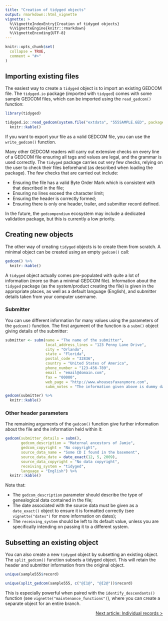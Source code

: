 ```yaml
---
title: "Creation of tidyged objects"
output: rmarkdown::html_vignette
vignette: >
  %\VignetteIndexEntry{Creation of tidyged objects}
  %\VignetteEngine{knitr::rmarkdown}
  %\VignetteEncoding{UTF-8}
---
```


```r
knitr::opts_chunk$set(
  collapse = TRUE,
  comment = "#>"
)
```

## Importing existing files

The easiest way to create a `tidyged` object is to import an existing GEDCOM file. The `tidyged.io` package (imported with `tidyged`) comes with some sample GEDCOM files, which can be imported using the `read_gedcom()` function:

```r
library(tidyged)

tidyged.io::read_gedcom(system.file("extdata", "555SAMPLE.GED", package = "tidyged.io")) %>% 
  knitr::kable()
```

If you want to export your file as a valid GEDCOM file, you can use the `write_gedcom()` function.

Many other GEDCOM readers will carry out extensive checks on every line of a GEDCOM file ensuring all tags and values are legal, and the grammar is used correctly. The `tidyged` package carries out very few checks, relying on the user to check their files beforehand (as described when loading the package). The few checks that are carried out include:

* Ensuring the file has a valid Byte Order Mark which is consistent with that described in the file;
* Ensuring no lines exceed the character limit;
* Ensuring the header is correctly formed;
* Ensuring there is only one header, trailer, and submitter record defined.

In the future, the `gedcompendium` ecosystem may include a dedicated validation package, but this is currently a low priority.

## Creating new objects

The other way of creating `tidyged` objects is to create them from scratch. A minimal object can be created using an empty `gedcom()` call:

```r
gedcom() %>% 
  knitr::kable()
```

A `tidyged` object actually comes pre-populated with quite a lot of information (more so than a minimal GEDCOM file). Information about the `tidyged` package (as the system/product creating the file) is given in the appropriate places, as well as a default language (English), and submitter details taken from your computer username.

### Submitter

You can use different information for many values using the parameters of the `gedcom()` function. The first argument of the function is a `subm()` object giving details of the submitter:

```r
submitter <- subm(name = "The name of the submitter",
                  local_address_lines = "123 Penny Lane Drive",
                  city = "Orlando",
                  state = "Florida",
                  postal_code = "32836",
                  country = "United States of America",
                  phone_number = "123-456-789",
                  email = "email@domain.com",
                  fax = "00000",
                  web_page = "http://www.whousesfaxanymore.com",
                  subm_notes = "The information given above is dummy data")

gedcom(submitter) %>% 
  knitr::kable()
```

### Other header parameters

The remaining arguments of the `gedcom()` function give further information about the file and the information held within it:

```r
gedcom(submitter_details = subm(),
       gedcom_description = "Maternal ancestors of Jamie",
       gedcom_copyright = "No copyright",
       source_data_name = "Some CD I found in the basement",
       source_data_date = date_exact(12, 5, 2009),
       source_data_copyright = "No data copyright",
       receiving_system = "tidyged",
       language = "English") %>% 
  knitr::kable()
```

Note that:

* The `gedcom_description` parameter should describe the type of genealogical data contained in the file;
* The date associated with the source data must be given as a `date_exact()` object to ensure it is formatted correctly (see `vignette("dates")` for more information on dates);
* The `receiving_system` should be left to its default value, unless you are specifically intending on passing it to a different system.

## Subsetting an existing object

You can also create a new `tidyged` object by subsetting an existing object. The `split_gedcom()` function subsets a tidyged object. This will retain the header and submitter information from the original object. 

```r
unique(sample555$record)

unique(split_gedcom(sample555, c("@I1@", "@I2@"))$record)
```

This is especially powerful when paired with the `identify_descendants()` function (see `vignette("maintenance_functions")`), where you can create a separate object for an entire branch.

<p style="text-align: right;"><a href="https://jl5000.github.io/tidyged/articles/individual_records.html">Next article: Individual records ></a></p>
